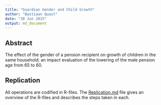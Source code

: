 ```yaml
---
title: "Guardian Gender and Child Growth"
author: "Bastiaan Quast"
date: "30 Jun 2015"
output: md_document
---
```


Abstract
--------------------------------------------------------
The effect of the gender of a pension recipient on growth of children in the same household; an impact evaluation of the lowering of the male pension age from 65 to 60.

Replication
--------------------------------------------------------
All operations are codified in R-files. The [Replication.md](/Replication.md) file gives an overview of the R-files and describes the steps taken in each.